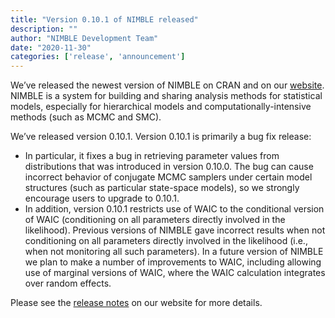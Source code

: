 ```yaml
---
title: "Version 0.10.1 of NIMBLE released"
description: ""
author: "NIMBLE Development Team"
date: "2020-11-30"
categories: ['release', 'announcement']
---
```


We’ve released the newest version of NIMBLE on CRAN and on our [website](https://r-nimble.org/). NIMBLE is a system for building and sharing analysis methods for statistical models, especially for hierarchical models and computationally-intensive methods (such as MCMC and SMC).

We’ve released version 0.10.1. Version 0.10.1 is primarily a bug fix release:

 - In particular, it fixes a bug in retrieving parameter values from distributions that was introduced in version 0.10.0. The bug can cause incorrect behavior of conjugate MCMC samplers under certain model structures (such as particular state-space models), so we strongly encourage users to upgrade to 0.10.1.  
 - In addition, version 0.10.1 restricts use of WAIC to the conditional version of WAIC (conditioning on all parameters directly involved in the likelihood). Previous versions of NIMBLE gave incorrect results when not conditioning on all parameters directly involved in the likelihood (i.e., when not monitoring all such parameters). In a future version of NIMBLE we plan to make a number of improvements to WAIC, including allowing use of marginal versions of WAIC, where the WAIC calculation integrates over random effects.

Please see the [release notes](https://r-nimble.org/more/news) on our website for more details.